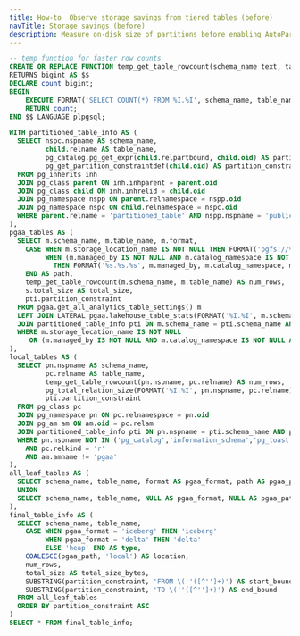 ```yaml
---
title: How-to  Observe storage savings from tiered tables (before)
navTitle: Storage savings (before)
description: Measure on-disk size of partitions before enabling AutoPartition offload.
---
```


```sql
-- temp function for faster row counts
CREATE OR REPLACE FUNCTION temp_get_table_rowcount(schema_name text, table_name text)
RETURNS bigint AS $$
DECLARE count bigint;
BEGIN
    EXECUTE FORMAT('SELECT COUNT(*) FROM %I.%I', schema_name, table_name) INTO count;
    RETURN count;
END $$ LANGUAGE plpgsql;

WITH partitioned_table_info AS (
  SELECT nspc.nspname AS schema_name,
         child.relname AS table_name,
         pg_catalog.pg_get_expr(child.relpartbound, child.oid) AS partition_constraint,
         pg_get_partition_constraintdef(child.oid) AS partition_constraint_full
  FROM pg_inherits inh
  JOIN pg_class parent ON inh.inhparent = parent.oid
  JOIN pg_class child ON inh.inhrelid = child.oid
  JOIN pg_namespace nspp ON parent.relnamespace = nspp.oid
  JOIN pg_namespace nspc ON child.relnamespace = nspc.oid
  WHERE parent.relname = 'partitioned_table' AND nspp.nspname = 'public'
),
pgaa_tables AS (
  SELECT m.schema_name, m.table_name, m.format,
    CASE WHEN m.storage_location_name IS NOT NULL THEN FORMAT('pgfs://%s/%s', m.storage_location_name, m.path)
         WHEN (m.managed_by IS NOT NULL AND m.catalog_namespace IS NOT NULL AND m.catalog_table IS NOT NULL)
           THEN FORMAT('%s.%s.%s', m.managed_by, m.catalog_namespace, m.catalog_table)
    END AS path,
    temp_get_table_rowcount(m.schema_name, m.table_name) AS num_rows,
    s.total_size AS total_size,
    pti.partition_constraint
  FROM pgaa.get_all_analytics_table_settings() m
  LEFT JOIN LATERAL pgaa.lakehouse_table_stats(FORMAT('%I.%I', m.schema_name, m.table_name)::regclass) s ON TRUE
  JOIN partitioned_table_info pti ON m.schema_name = pti.schema_name AND m.table_name = pti.table_name
  WHERE m.storage_location_name IS NOT NULL
     OR (m.managed_by IS NOT NULL AND m.catalog_namespace IS NOT NULL AND m.catalog_table IS NOT NULL)
),
local_tables AS (
  SELECT pn.nspname AS schema_name,
         pc.relname AS table_name,
         temp_get_table_rowcount(pn.nspname, pc.relname) AS num_rows,
         pg_total_relation_size(FORMAT('%I.%I', pn.nspname, pc.relname)::regclass) AS total_size,
         pti.partition_constraint
  FROM pg_class pc
  JOIN pg_namespace pn ON pc.relnamespace = pn.oid
  JOIN pg_am am ON am.oid = pc.relam
  JOIN partitioned_table_info pti ON pn.nspname = pti.schema_name AND pc.relname = pti.table_name
  WHERE pn.nspname NOT IN ('pg_catalog','information_schema','pg_toast','pg_internal','pgaa','pgfs','bdr')
    AND pc.relkind = 'r'
    AND am.amname != 'pgaa'
),
all_leaf_tables AS (
  SELECT schema_name, table_name, format AS pgaa_format, path AS pgaa_path, num_rows, total_size, partition_constraint FROM pgaa_tables
  UNION
  SELECT schema_name, table_name, NULL AS pgaa_format, NULL AS pgaa_path, num_rows, total_size, partition_constraint FROM local_tables
),
final_table_info AS (
  SELECT schema_name, table_name,
    CASE WHEN pgaa_format = 'iceberg' THEN 'iceberg'
         WHEN pgaa_format = 'delta' THEN 'delta'
         ELSE 'heap' END AS type,
    COALESCE(pgaa_path, 'local') AS location,
    num_rows,
    total_size AS total_size_bytes,
    SUBSTRING(partition_constraint, 'FROM \(''([^'']+)') AS start_bound,
    SUBSTRING(partition_constraint, 'TO \(''([^'']+)') AS end_bound
  FROM all_leaf_tables
  ORDER BY partition_constraint ASC
)
SELECT * FROM final_table_info;
```

